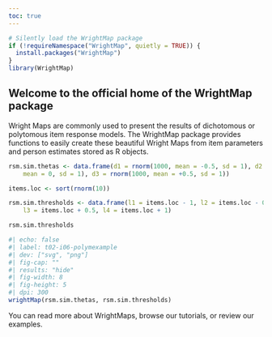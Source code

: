 ```yaml
---
toc: true
---
```


```r

# Silently load the WrightMap package
if (!requireNamespace("WrightMap", quietly = TRUE)) {
  install.packages("WrightMap")
}
library(WrightMap)
```

## Welcome to the official home of the WrightMap package

Wright Maps are commonly used to present the results of dichotomous or polytomous item response models. The WrightMap package provides functions to easily create these beautiful Wright Maps from item parameters and person estimates stored as R objects.

```r
rsm.sim.thetas <- data.frame(d1 = rnorm(1000, mean = -0.5, sd = 1), d2 = rnorm(1000, 
    mean = 0, sd = 1), d3 = rnorm(1000, mean = +0.5, sd = 1))

items.loc <- sort(rnorm(10))

rsm.sim.thresholds <- data.frame(l1 = items.loc - 1, l2 = items.loc - 0.5,
    l3 = items.loc + 0.5, l4 = items.loc + 1)

rsm.sim.thresholds
```

```r
#| echo: false
#| label: t02-i06-polymexample
#| dev: ["svg", "png"]
#| fig-cap: ""
#| results: "hide"
#| fig-width: 8
#| fig-height: 5
#| dpi: 300
wrightMap(rsm.sim.thetas, rsm.sim.thresholds)
```

You can read more about WrightMaps, browse our tutorials, or review our examples.